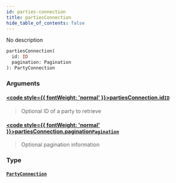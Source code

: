 ```yaml
---
id: parties-connection
title: partiesConnection
hide_table_of_contents: false
---
```








No description

```graphql
partiesConnection(
  id: ID
  pagination: Pagination
): PartyConnection
```


### Arguments

#### [<code style={{ fontWeight: 'normal' }}>partiesConnection.<b>id</b></code>](#)<Bullet />[`ID`](/docs/testnet/graphql/scalars/id) <Badge class="secondary" text="scalar"/>
> Optional ID of a party to retrieve
> 

#### [<code style={{ fontWeight: 'normal' }}>partiesConnection.<b>pagination</b></code>](#)<Bullet />[`Pagination`](/docs/testnet/graphql/inputs/pagination) <Badge class="secondary" text="input"/>
> Optional pagination information
> 

### Type

#### [`PartyConnection`](/docs/testnet/graphql/objects/party-connection) <Badge class="secondary" text="object"/>
> 
> 





